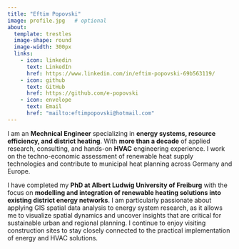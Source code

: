 ```yaml
---
title: "Eftim Popovski"
image: profile.jpg   # optional
about:
  template: trestles
  image-shape: round
  image-width: 300px
  links:
    - icon: linkedin
      text: LinkedIn
      href: https://www.linkedin.com/in/eftim-popovski-69b563119/
    - icon: github
      text: GitHub
      href: https://github.com/e-popovski
    - icon: envelope
      text: Email
      href: "mailto:eftimpopovski@hotmail.com"
---
```


I am an **Mechnical Engineer** specializing in **energy systems, resource efficiency, and district heating**. With **more than a decade** of applied research, consulting, and hands-on **HVAC** engineering experience. I work on the techno-economic assessment of renewable heat supply technologies and contribute to municipal heat planning across Germany and Europe.

I have completed my **PhD at Albert Ludwig University of Freiburg** with the focus on **modelling and integration of renewable heating solutions into existing district energy networks**. I am particularly passionate about applying GIS spatial data analysis to energy system research, as it allows me to visualize spatial dynamics and uncover insights that are critical for sustainable urban and regional planning. I continue to enjoy visiting construction sites to stay closely connected to the practical implementation of energy and HVAC solutions.